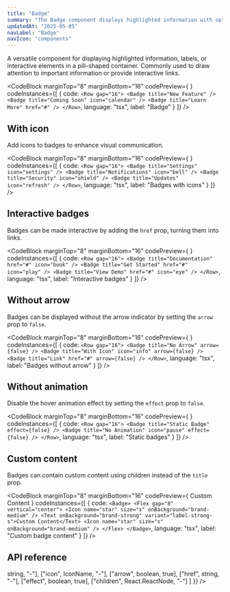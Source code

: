 ```yaml
---
title: "Badge"
summary: "The Badge component displays highlighted information with optional icon and arrow in a pill-shaped container."
updatedAt: "2025-05-05"
navLabel: "Badge"
navIcon: "components"
---
```


A versatile component for displaying highlighted information, labels, or interactive elements in a pill-shaped container. Commonly used to draw attention to important information or provide interactive links.

<CodeBlock
  marginTop="8"
  marginBottom="16"
  codePreview={
    <Row gap="16" horizontal="center">
      <Badge title="New Feature" />
      <Badge title="Coming Soon" icon="calendar" />
      <Badge title="Learn More" href="#" />
    </Row>
  }
  codeInstances={[
    {
      code:
`<Row gap="16">
    <Badge title="New Feature" />
    <Badge title="Coming Soon" icon="calendar" />
    <Badge title="Learn More" href="#" />
</Row>`,
      language: "tsx",
      label: "Badge"
    }
  ]}
/>

## With icon

Add icons to badges to enhance visual communication.

<CodeBlock
  marginTop="8"
  marginBottom="16"
  codePreview={
    <Row gap="16" horizontal="center">
      <Badge title="Settings" icon="settings" />
      <Badge title="Notifications" icon="bell" />
      <Badge title="Security" icon="shield" />
      <Badge title="Updates" icon="refresh" />
    </Row>
  }
  codeInstances={[
    {
      code:
`<Row gap="16">
    <Badge title="Settings" icon="settings" />
    <Badge title="Notifications" icon="bell" />
    <Badge title="Security" icon="shield" />
    <Badge title="Updates" icon="refresh" />
</Row>`,
      language: "tsx",
      label: "Badges with icons"
    }
  ]}
/>

## Interactive badges

Badges can be made interactive by adding the `href` prop, turning them into links.

<CodeBlock
  marginTop="8"
  marginBottom="16"
  codePreview={
    <Row gap="16" horizontal="center">
      <Badge title="Documentation" href="#" icon="book" />
      <Badge title="Get Started" href="#" icon="play" />
      <Badge title="View Demo" href="#" icon="eye" />
    </Row>
  }
  codeInstances={[
    {
      code:
`<Row gap="16">
    <Badge title="Documentation" href="#" icon="book" />
    <Badge title="Get Started" href="#" icon="play" />
    <Badge title="View Demo" href="#" icon="eye" />
</Row>`,
      language: "tsx",
      label: "Interactive badges"
    }
  ]}
/>

## Without arrow

Badges can be displayed without the arrow indicator by setting the `arrow` prop to `false`.

<CodeBlock
  marginTop="8"
  marginBottom="16"
  codePreview={
    <Row gap="16" horizontal="center">
      <Badge title="No Arrow" arrow={false} />
      <Badge title="With Icon" icon="info" arrow={false} />
      <Badge title="Link" href="#" arrow={false} />
    </Row>
  }
  codeInstances={[
    {
      code:
`<Row gap="16">
    <Badge title="No Arrow" arrow={false} />
    <Badge title="With Icon" icon="info" arrow={false} />
    <Badge title="Link" href="#" arrow={false} />
</Row>`,
      language: "tsx",
      label: "Badges without arrow"
    }
  ]}
/>

## Without animation

Disable the hover animation effect by setting the `effect` prop to `false`.

<CodeBlock
  marginTop="8"
  marginBottom="16"
  codePreview={
    <Row gap="16" horizontal="center">
      <Badge title="Static Badge" effect={false} />
      <Badge title="No Animation" icon="pause" effect={false} />
    </Row>
  }
  codeInstances={[
    {
      code:
`<Row gap="16">
    <Badge title="Static Badge" effect={false} />
    <Badge title="No Animation" icon="pause" effect={false} />
</Row>`,
      language: "tsx",
      label: "Static badges"
    }
  ]}
/>

## Custom content

Badges can contain custom content using children instead of the `title` prop.

<CodeBlock
  marginTop="8"
  marginBottom="16"
  codePreview={
    <Row gap="16" horizontal="center">
      <Badge>
        <Flex gap="8" vertical="center">
          <Icon name="star" size="s" onBackground="brand-medium" />
          <Text onBackground="brand-strong" variant="label-strong-s">Custom Content</Text>
          <Icon name="star" size="s" onBackground="brand-medium" />
        </Flex>
      </Badge>
    </Row>
  }
  codeInstances={[
    {
      code:
`<Badge>
    <Flex gap="8" vertical="center">
      <Icon name="star" size="s" onBackground="brand-medium" />
      <Text onBackground="brand-strong" variant="label-strong-s">Custom Content</Text>
      <Icon name="star" size="s" onBackground="brand-medium" />
    </Flex>
</Badge>`,
      language: "tsx",
      label: "Custom badge content"
    }
  ]}
/>

## API reference

<Table
  marginTop="8"
  marginBottom="16"
  data={{
    headers: [
      { header: "Prop" },
      { header: "Type" },
      { header: "Default" },
    ],
    rows: [
      ["title", <InlineCode>string</InlineCode>, "-"],
      ["icon", <InlineCode>IconName</InlineCode>, "-"],
      ["arrow", <InlineCode>boolean</InlineCode>, <InlineCode>true</InlineCode>],
      ["href", <InlineCode>string</InlineCode>, "-"],
      ["effect", <InlineCode>boolean</InlineCode>, <InlineCode>true</InlineCode>],
      ["children", <InlineCode>React.ReactNode</InlineCode>, "-"]
    ]
  }}
/>